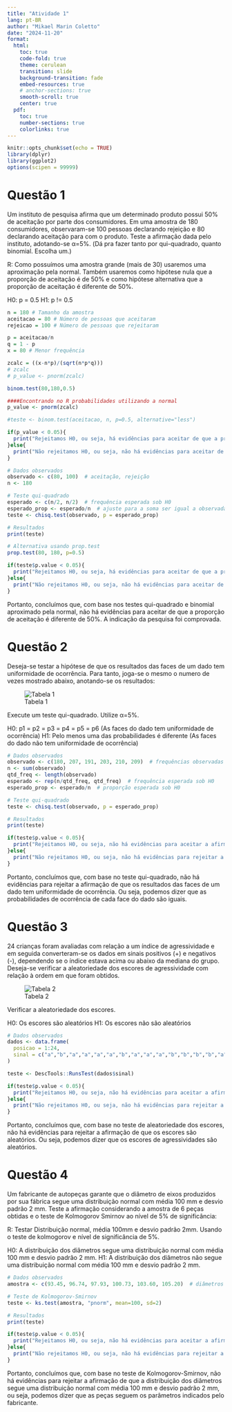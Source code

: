 ```yaml
---
title: "Atividade 1"
lang: pt-BR
author: "Mikael Marin Coletto"
date: "2024-11-20"
format:
  html:
    toc: true
    code-fold: true
    theme: cerulean
    transition: slide
    background-transition: fade
    embed-resources: true
    # anchor-sections: true 
    smooth-scroll: true
    center: true
  pdf:
    toc: true
    number-sections: true
    colorlinks: true
---
```


```r
knitr::opts_chunk$set(echo = TRUE)
library(dplyr)
library(ggplot2)
options(scipen = 99999)

```

# Questão 1

Um instituto de pesquisa afirma que um determinado produto possui 50% de aceitação por parte dos consumidores. Em uma amostra de 180 consumidores, observaram-se 100 pessoas declarando rejeição e 80 declarando aceitação para com o produto. Teste a afirmação dada pelo instituto, adotando-se α=5%. (Dá pra fazer tanto por qui-quadrado, quanto binomial. Escolha um.)

R: Como possuímos uma amostra grande (mais de 30) usaremos uma aproximação pela normal.
Também usaremos como hipótese nula que a proporção de aceitação é de 50% e como hipótese alternativa que a proporção de aceitação é diferente de 50%.

H0: p = 0.5
H1: p != 0.5

```r
n = 180 # Tamanho da amostra
aceitacao = 80 # Número de pessoas que aceitaram
rejeicao = 100 # Número de pessoas que rejeitaram

p = aceitacao/n
q = 1 - p
x = 80 # Menor frequência

zcalc = ((x-n*p)/(sqrt(n*p*q)))
# zcalc
# p_value <- pnorm(zcalc)

binom.test(80,180,0.5)

####Encontrando no R probabilidades utilizando a normal
p_value <- pnorm(zcalc)

#teste <- binom.test(aceitacao, n, p=0.5, alternative="less")

if(p_value < 0.05){
  print("Rejeitamos H0, ou seja, há evidências para aceitar de que a proporção de aceitação é diferente de 50%") ## Proporção diferente de 50%
}else{
  print("Não rejeitamos H0, ou seja, não há evidências para aceitar de que a proporção de aceitação é diferente de 50%") ## Proporção igual à 50%
}

```

```r
# Dados observados
observado <- c(80, 100)  # aceitação, rejeição
n <- 180

# Teste qui-quadrado
esperado <- c(n/2, n/2)  # frequência esperada sob H0
esperado_prop <- esperado/n  # ajuste para a soma ser igual a observada
teste <- chisq.test(observado, p = esperado_prop)

# Resultados
print(teste)

# Alternativa usando prop.test
prop.test(80, 180, p=0.5)

if(teste$p.value < 0.05){
  print("Rejeitamos H0, ou seja, há evidências para aceitar de que a proporção de aceitação é diferente de 50%") ## Proporção diferente de 50%
}else{
  print("Não rejeitamos H0, ou seja, não há evidências para aceitar de que a proporção de aceitação é diferente de 50%") ## Proporção igual à 50%
}

```

Portanto, concluímos que, com base nos testes qui-quadrado e binomial aproximado pela normal, não há evidências para aceitar de que a proporção de aceitação é diferente de 50%. A indicação da pesquisa foi comprovada.

# Questão 2

Deseja-se testar a hipótese de que os resultados das faces de um dado tem uniformidade de ocorrência. Para tanto, joga-se o mesmo o numero de vezes mostrado abaixo, anotando-se os resultados:


![Tabela 1](imgs/tabela_1.png)

Execute um teste qui-quadrado. Utilize α=5%.

H0: p1 = p2 = p3 = p4 = p5 = p6 (As faces do dado tem uniformidade de ocorrência)
H1: Pelo menos uma das probabilidades é diferente (As faces do dado não tem uniformidade de ocorrência)

```r
# Dados observados
observado <- c(180, 207, 191, 203, 210, 209)  # frequências observadas
n <- sum(observado)
qtd_freq <- length(observado)
esperado <- rep(n/qtd_freq, qtd_freq)  # frequência esperada sob H0
esperado_prop <- esperado/n  # proporção esperada sob H0

# Teste qui-quadrado
teste <- chisq.test(observado, p = esperado_prop)

# Resultados
print(teste)

if(teste$p.value < 0.05){
  print("Rejeitamos H0, ou seja, não há evidências para aceitar a afirmação de que os resultados das faces de um dado tem uniformidade de ocorrência")
}else{
  print("Não rejeitamos H0, ou seja, não há evidências para rejeitar a afirmação de que os resultados das faces de um dado tem uniformidade de ocorrência")
}
```

Portanto, concluímos que, com base no teste qui-quadrado, não há evidências para rejeitar a afirmação de que os resultados das faces de um dado tem uniformidade de ocorrência. Ou seja, podemos dizer que as probabilidades de ocorrência de cada face do dado são iguais.

# Questão 3

24 crianças foram avaliadas com relação a um índice de agressividade e em seguida converteram-se os dados em sinais positivos (+) e negativos (-), dependendo se o índice estava acima ou abaixo da mediana do grupo. Deseja-se verificar a aleatoriedade dos escores de agressividade com relação à ordem em que foram obtidos.

![Tabela 2](imgs/tabela_2.png)

Verificar a aleatoriedade dos escores.

H0: Os escores são aleatórios
H1: Os escores não são aleatórios

```r

# Dados observados
dados <- data.frame(
  posicao = 1:24,
  sinal = c("a","b","a","a","a","a","b","a","a","a","b","b","b","b","a","b","b","a","a","a","b","b","b","b")
)

teste <- DescTools::RunsTest(dados$sinal)

if(teste$p.value < 0.05){
  print("Rejeitamos H0, ou seja, não há evidências para aceitar a afirmação de que os escores são aleatórios")
}else{
  print("Não rejeitamos H0, ou seja, não há evidências para rejeitar a afirmação de que os escores são aleatórios")
}

```

Portanto, concluímos que, com base no teste de aleatoriedade dos escores, não há evidências para rejeitar a afirmação de que os escores são aleatórios. Ou seja, podemos dizer que os escores de agressividades são aleatórios.


# Questão 4

Um fabricante de autopeças garante que o diâmetro de eixos produzidos por sua fábrica segue uma distribuição normal com média 100 mm e desvio padrão 2 mm. Teste a afirmação considerando a amostra de 6 peças obtidas e o teste de Kolmogorov Smirnov ao nível de 5% de significância:

R:
Testar Distribuição normal, média 100mm e desvio padrão 2mm.
Usando o teste de kolmogorov e nível de significância de 5%.

H0: A distribuição dos diâmetros segue uma distribuição normal com média 100 mm e desvio padrão 2 mm.
H1: A distribuição dos diâmetros não segue uma distribuição normal com média 100 mm e desvio padrão 2 mm.

```r
# Dados observados
amostra <- c(93.45, 96.74, 97.93, 100.73, 103.60, 105.20)  # diâmetros observados

# Teste de Kolmogorov-Smirnov
teste <- ks.test(amostra, "pnorm", mean=100, sd=2)

# Resultados
print(teste)

if(teste$p.value < 0.05){
  print("Rejeitamos H0, ou seja, não há evidências para aceitar a afirmação de que a distribuição dos diâmetros segue uma distribuição normal com média 100 mm e desvio padrão 2 mm")
}else{
  print("Não rejeitamos H0, ou seja, não há evidências para rejeitar a afirmação de que a distribuição dos diâmetros segue uma distribuição normal com média 100 mm e desvio padrão 2 mm")
}

```

Portanto, concluímos que, com base no teste de Kolmogorov-Smirnov, não há evidências para rejeitar a afirmação de que a distribuição dos diâmetros segue uma distribuição normal com média 100 mm e desvio padrão 2 mm, ou seja, podemos dizer que as peças seguem os parâmetros indicados pelo fabricante.
